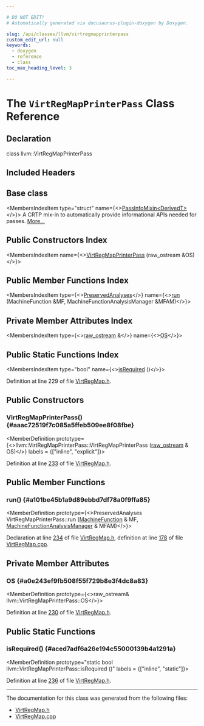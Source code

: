 ```yaml
---

# DO NOT EDIT!
# Automatically generated via docusaurus-plugin-doxygen by Doxygen.

slug: /api/classes/llvm/virtregmapprinterpass
custom_edit_url: null
keywords:
  - doxygen
  - reference
  - class
toc_max_heading_level: 3

---
```





# The `VirtRegMapPrinterPass` Class Reference

<DoxygenPage pluginConfig={pluginConfig}>



## Declaration

<CodeBlock>class llvm::VirtRegMapPrinterPass</CodeBlock>

## Included Headers

<IncludesList>
<IncludesListItem
  filePath="llvm/CodeGen/VirtRegMap.h"
  permalink="/docs/api/files/include/include/llvm/include/llvm/codegen/virtregmap-h"
  isLocal="true" />
</IncludesList>

## Base class

<MembersIndex>

<MembersIndexItem
  type="struct"
  name={<><a href="/docs/api/structs/llvm/passinfomixin">PassInfoMixin&lt;DerivedT&gt;</a></>}>
A CRTP mix-in to automatically provide informational APIs needed for passes. <a href="/docs/api/structs/llvm/passinfomixin/#details">More...</a>
</MembersIndexItem>

</MembersIndex>

## Public Constructors Index

<MembersIndex>

<MembersIndexItem
  name={<><a href="#aaac72519f7c085a5ffeb509ee8f08fbe">VirtRegMapPrinterPass</a> (raw&#95;ostream &amp;OS)</>}>
</MembersIndexItem>

</MembersIndex>

## Public Member Functions Index

<MembersIndex>

<MembersIndexItem
  type={<><a href="/docs/api/classes/llvm/preservedanalyses">PreservedAnalyses</a></>}
  name={<><a href="#a101be45b1a9d89ebbd7df78a0f9ffa85">run</a> (MachineFunction &amp;MF, MachineFunctionAnalysisManager &amp;MFAM)</>}>
</MembersIndexItem>

</MembersIndex>

## Private Member Attributes Index

<MembersIndex>

<MembersIndexItem
  type={<><a href="/docs/api/classes/llvm/raw-ostream">raw&#95;ostream</a> &amp;</>}
  name={<><a href="#a0e243ef9fb508f55f729b8e3f4dc8a83">OS</a></>}>
</MembersIndexItem>

</MembersIndex>

## Public Static Functions Index

<MembersIndex>

<MembersIndexItem
  type="bool"
  name={<><a href="#aced7adf6a26e194c55000139b4a1291a">isRequired</a> ()</>}>
</MembersIndexItem>

</MembersIndex>


Definition at line 229 of file <a href="/docs/api/files/include/include/llvm/include/llvm/codegen/virtregmap-h">VirtRegMap.h</a>.

<SectionDefinition>

## Public Constructors

### VirtRegMapPrinterPass() {#aaac72519f7c085a5ffeb509ee8f08fbe}

<MemberDefinition
  prototype={<>llvm::VirtRegMapPrinterPass::VirtRegMapPrinterPass (<a href="/docs/api/classes/llvm/raw-ostream">raw&#95;ostream</a> &amp; OS)</>}
  labels = {["inline", "explicit"]}>

Definition at line <a href="/docs/api/files/include/include/llvm/include/llvm/codegen/virtregmap-h/#l00233">233</a> of file <a href="/docs/api/files/include/include/llvm/include/llvm/codegen/virtregmap-h">VirtRegMap.h</a>.
</MemberDefinition>

</SectionDefinition>

<SectionDefinition>

## Public Member Functions

### run() {#a101be45b1a9d89ebbd7df78a0f9ffa85}

<MemberDefinition
  prototype={<>PreservedAnalyses VirtRegMapPrinterPass::run (<a href="/docs/api/classes/llvm/machinefunction">MachineFunction</a> &amp; MF, <a href="/docs/api/namespaces/llvm/#a064825a8817522ca733ac413a7122d36">MachineFunctionAnalysisManager</a> &amp; MFAM)</>}>

Declaration at line <a href="/docs/api/files/include/include/llvm/include/llvm/codegen/virtregmap-h/#l00234">234</a> of file <a href="/docs/api/files/include/include/llvm/include/llvm/codegen/virtregmap-h">VirtRegMap.h</a>, definition at line <a href="/docs/api/files/lib/lib/codegen/virtregmap-cpp/#l00178">178</a> of file <a href="/docs/api/files/lib/lib/codegen/virtregmap-cpp">VirtRegMap.cpp</a>.
</MemberDefinition>

</SectionDefinition>

<SectionDefinition>

## Private Member Attributes

### OS {#a0e243ef9fb508f55f729b8e3f4dc8a83}

<MemberDefinition
  prototype={<>raw&#95;ostream&amp; llvm::VirtRegMapPrinterPass::OS</>}>

Definition at line <a href="/docs/api/files/include/include/llvm/include/llvm/codegen/virtregmap-h/#l00230">230</a> of file <a href="/docs/api/files/include/include/llvm/include/llvm/codegen/virtregmap-h">VirtRegMap.h</a>.
</MemberDefinition>

</SectionDefinition>

<SectionDefinition>

## Public Static Functions

### isRequired() {#aced7adf6a26e194c55000139b4a1291a}

<MemberDefinition
  prototype="static bool llvm::VirtRegMapPrinterPass::isRequired ()"
  labels = {["inline", "static"]}>

Definition at line <a href="/docs/api/files/include/include/llvm/include/llvm/codegen/virtregmap-h/#l00236">236</a> of file <a href="/docs/api/files/include/include/llvm/include/llvm/codegen/virtregmap-h">VirtRegMap.h</a>.
</MemberDefinition>

</SectionDefinition>

<hr/>

The documentation for this class was generated from the following files:

<ul>
<li><a href="/docs/api/files/include/include/llvm/include/llvm/codegen/virtregmap-h">VirtRegMap.h</a></li>
<li><a href="/docs/api/files/lib/lib/codegen/virtregmap-cpp">VirtRegMap.cpp</a></li>
</ul>

</DoxygenPage>

